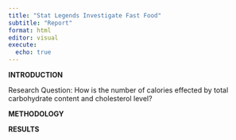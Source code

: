 ```yaml
---
title: "Stat Legends Investigate Fast Food"
subtitle: "Report"
format: html
editor: visual
execute:
  echo: true
---
```


**INTRODUCTION**

Research Question: How is the number of calories effected by total carbohydrate content and cholesterol level?

**METHODOLOGY**

**RESULTS**
